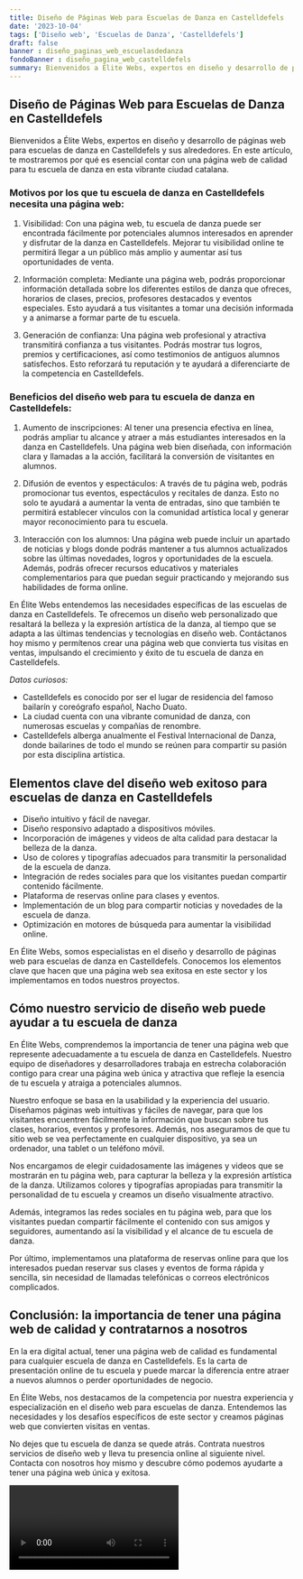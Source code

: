 ```yaml
---
title: Diseño de Páginas Web para Escuelas de Danza en Castelldefels
date: '2023-10-04'
tags: ['Diseño web', 'Escuelas de Danza', 'Castelldefels']
draft: false
banner : diseño_paginas_web_escuelasdedanza
fondoBanner : diseño_pagina_web_castelldefels
summary: Bienvenidos a Élite Webs, expertos en diseño y desarrollo de páginas web para escuelas de danza en Castelldefels y sus alrededores. En este artículo, te mostraremos por qué es esencial contar con una página web de calidad para tu escuela de danza en esta vibrante ciudad catalana.
---
```


## Diseño de Páginas Web para Escuelas de Danza en Castelldefels

Bienvenidos a Élite Webs, expertos en diseño y desarrollo de páginas web para escuelas de danza en Castelldefels y sus alrededores. En este artículo, te mostraremos por qué es esencial contar con una página web de calidad para tu escuela de danza en esta vibrante ciudad catalana.

### Motivos por los que tu escuela de danza en Castelldefels necesita una página web:

1. Visibilidad: Con una página web, tu escuela de danza puede ser encontrada fácilmente por potenciales alumnos interesados en aprender y disfrutar de la danza en Castelldefels. Mejorar tu visibilidad online te permitirá llegar a un público más amplio y aumentar así tus oportunidades de venta.

2. Información completa: Mediante una página web, podrás proporcionar información detallada sobre los diferentes estilos de danza que ofreces, horarios de clases, precios, profesores destacados y eventos especiales. Esto ayudará a tus visitantes a tomar una decisión informada y a animarse a formar parte de tu escuela.

3. Generación de confianza: Una página web profesional y atractiva transmitirá confianza a tus visitantes. Podrás mostrar tus logros, premios y certificaciones, así como testimonios de antiguos alumnos satisfechos. Esto reforzará tu reputación y te ayudará a diferenciarte de la competencia en Castelldefels.

### Beneficios del diseño web para tu escuela de danza en Castelldefels:

1. Aumento de inscripciones: Al tener una presencia efectiva en línea, podrás ampliar tu alcance y atraer a más estudiantes interesados en la danza en Castelldefels. Una página web bien diseñada, con información clara y llamadas a la acción, facilitará la conversión de visitantes en alumnos.

2. Difusión de eventos y espectáculos: A través de tu página web, podrás promocionar tus eventos, espectáculos y recitales de danza. Esto no solo te ayudará a aumentar la venta de entradas, sino que también te permitirá establecer vínculos con la comunidad artística local y generar mayor reconocimiento para tu escuela.

3. Interacción con los alumnos: Una página web puede incluir un apartado de noticias y blogs donde podrás mantener a tus alumnos actualizados sobre las últimas novedades, logros y oportunidades de la escuela. Además, podrás ofrecer recursos educativos y materiales complementarios para que puedan seguir practicando y mejorando sus habilidades de forma online.

En Élite Webs entendemos las necesidades específicas de las escuelas de danza en Castelldefels. Te ofrecemos un diseño web personalizado que resaltará la belleza y la expresión artística de la danza, al tiempo que se adapta a las últimas tendencias y tecnologías en diseño web. Contáctanos hoy mismo y permítenos crear una página web que convierta tus visitas en ventas, impulsando el crecimiento y éxito de tu escuela de danza en Castelldefels.

*Datos curiosos:* 

- Castelldefels es conocido por ser el lugar de residencia del famoso bailarín y coreógrafo español, Nacho Duato.
- La ciudad cuenta con una vibrante comunidad de danza, con numerosas escuelas y compañías de renombre.
- Castelldefels alberga anualmente el Festival Internacional de Danza, donde bailarines de todo el mundo se reúnen para compartir su pasión por esta disciplina artística.

<GifSeo />

<Cta />

## Elementos clave del diseño web exitoso para escuelas de danza en Castelldefels

- Diseño intuitivo y fácil de navegar.
- Diseño responsivo adaptado a dispositivos móviles.
- Incorporación de imágenes y videos de alta calidad para destacar la belleza de la danza.
- Uso de colores y tipografías adecuados para transmitir la personalidad de la escuela de danza.
- Integración de redes sociales para que los visitantes puedan compartir contenido fácilmente.
- Plataforma de reservas online para clases y eventos.
- Implementación de un blog para compartir noticias y novedades de la escuela de danza.
- Optimización en motores de búsqueda para aumentar la visibilidad online.

En Élite Webs, somos especialistas en el diseño y desarrollo de páginas web para escuelas de danza en Castelldefels. Conocemos los elementos clave que hacen que una página web sea exitosa en este sector y los implementamos en todos nuestros proyectos.

## Cómo nuestro servicio de diseño web puede ayudar a tu escuela de danza

En Élite Webs, comprendemos la importancia de tener una página web que represente adecuadamente a tu escuela de danza en Castelldefels. Nuestro equipo de diseñadores y desarrolladores trabaja en estrecha colaboración contigo para crear una página web única y atractiva que refleje la esencia de tu escuela y atraiga a potenciales alumnos.

Nuestro enfoque se basa en la usabilidad y la experiencia del usuario. Diseñamos páginas web intuitivas y fáciles de navegar, para que los visitantes encuentren fácilmente la información que buscan sobre tus clases, horarios, eventos y profesores. Además, nos aseguramos de que tu sitio web se vea perfectamente en cualquier dispositivo, ya sea un ordenador, una tablet o un teléfono móvil.

Nos encargamos de elegir cuidadosamente las imágenes y videos que se mostrarán en tu página web, para capturar la belleza y la expresión artística de la danza. Utilizamos colores y tipografías apropiadas para transmitir la personalidad de tu escuela y creamos un diseño visualmente atractivo.

Además, integramos las redes sociales en tu página web, para que los visitantes puedan compartir fácilmente el contenido con sus amigos y seguidores, aumentando así la visibilidad y el alcance de tu escuela de danza.

Por último, implementamos una plataforma de reservas online para que los interesados puedan reservar sus clases y eventos de forma rápida y sencilla, sin necesidad de llamadas telefónicas o correos electrónicos complicados.

## Conclusión: la importancia de tener una página web de calidad y contratarnos a nosotros

En la era digital actual, tener una página web de calidad es fundamental para cualquier escuela de danza en Castelldefels. Es la carta de presentación online de tu escuela y puede marcar la diferencia entre atraer a nuevos alumnos o perder oportunidades de negocio.

En Élite Webs, nos destacamos de la competencia por nuestra experiencia y especialización en el diseño web para escuelas de danza. Entendemos las necesidades y los desafíos específicos de este sector y creamos páginas web que convierten visitas en ventas.

No dejes que tu escuela de danza se quede atrás. Contrata nuestros servicios de diseño web y lleva tu presencia online al siguiente nivel. Contacta con nosotros hoy mismo y descubre cómo podemos ayudarte a tener una página web única y exitosa.

<Video />

<CtaBot job='Escuelas de Danza' city='Castelldefels'/>

<Gmaps query='Castelldefels+españa+maps' />